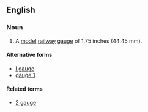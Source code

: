 ==English==

===Noun===
{{wikipedia}}
{{en-noun|sg=[[1]] [[gauge]]|-}}

# A [[model]] [[railway]] [[gauge]] of 1.75 inches (44.45 mm).

====Alternative forms====
* [[I gauge]]
* [[gauge 1]]

====Related terms====
* [[2 gauge]]